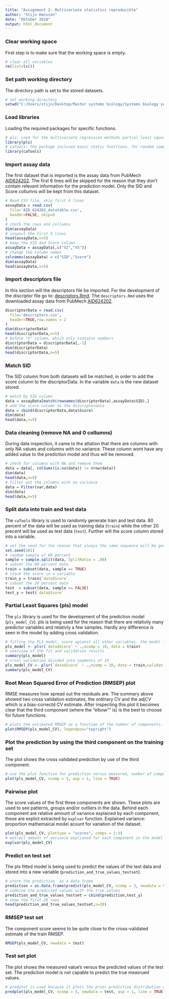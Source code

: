 ```yaml
---
title: "Assignment 2: Multivariate statistics reproducible"
author: "Stijn Hanssen"
date: "Oktober 2018"
output: html_document
---
```


### Clear working space
First step is to make sure that the working space is empty.
```r
# clear all variables
rm(list=ls()) 
```

### Set path working directory
The directory path is set to the stored datasets.
```r
# set working directory
setwd("C:/Users/stijn/Desktop/Master systems biology/Systems biology year 2/scientific computing/statistic") 
```

### Load libraries
Loading the required packages for specific functions. 
```r
# pls: used for the multivariate regression methods partial least squares
library(pls) 
# caTools: the package inclused basic static functions. for random sampeling
library(caTools)
```

### Import assay data
The first dataset that is imported is the assay data from PubMech [AID624202](https://pubchem.ncbi.nlm.nih.gov/bioassay/624202). The first 6 lines will be skipped for the reason that they don't contain relevant information for the prediction model. Only the SID and Score collumns will be kept from this dataset.
```r
# Read CSV file, skip first 6 lines
assayData = read.csv(
  file='AID_624202_datatable.csv',
  header=FALSE, skip=6
) 
# check the rows and collumns
dim(assayData) 
# inspect the first 5 lines
head(assayData,n=5) 
# keep the SID and Score column
assayData = assayData[,c("V2","V5")] 
# change the column names
colnames(assayData) = c("SID","Score") 
dim(assayData)
head(assayData,n=5)
```

### Import descriptors file
In this section will the descriptors file be imported.
For the development of the discriptor file go to: [descriptors.Rmd](https://github.com/egonw/scientificProgramming/blob/master/assignment%202/descriptors.Rmd).
The `descriptors.Rmd` uses the downloaded assay data from PubMech [AID624202](https://pubchem.ncbi.nlm.nih.gov/bioassay/624202).
```r
discriptorData = read.csv(
  file='descriptors.csv',
  header=TRUE,row.names = 2
)
dim(discriptorData)
head(discriptorData,n=5)
# Delete "X" column, which only contains numbers
discriptorData = discriptorData[,-1] 
dim(discriptorData)
head(discriptorData,n=5)
```

### Match SID
The SID column from both datasets will be matched, in order to add the score column to the discriptorData. In the variable `data` is the new dataset stored.
```r
# match by SID column
data = assayData[match(rownames(discriptorData),assayData$SID),] 
# add the score column to the discriptordata
data = cbind(discriptorData,data$Score) 
dim(data)
head(data,n=5)
```
### Data cleaning (remove NA and 0 collumns)
During data inspection, it came to the attation that there are columns with only NA values and columns with no variance. These column wont have any added value to the prediction model and thus will be removed.
```r
# check for columns with NA and remove them
data = data[, colSums(is.na(data)) != nrow(data)]
dim(data)
head(data,n=5)
# filter out the columns with no variance
data = Filter(var,data) 
dim(data)
head(data,n=5)
```

### Split data into train and test data
The `caTools` library is used to randomly generate train and test data. 80 percent of the data will be used as training data (`train`) while the other 20 precent will be used as test data (`test`). Further will the score column stored into a variable.
```r
# set the seed for the reason that always the same sequence will be generated
set.seed(101) 
# random sample of 80 percent
sample = sample.split(data, SplitRatio = .80) 
# subset the 80 percent data
train = subset(data, sample == TRUE) 
# store the score in a variable
train_y = train$`data$Score` 
# subset the 20 percent data
test  = subset(data, sample == FALSE) 
test_y = test$`data$Score`
```

### Partial Least Squares (pls) model 
The `pls` library is used for the development of the prediction model (`pls_model_CV`). pls is being used for the reason that there are relativily many predictor variables and relativly a few samples. Hardly any difference is seen in the model by adding cross validation.
```r
# fitting the PLS model. score agianst all other variables. the model is fit with 10 components
pls_model <- plsr(`data$Score` ~ .,ncomp = 10, data = train) 
# overview of the fit and validation results
summary(pls_model) 
# cross validation divided into segments of 10
pls_model_CV <- plsr(`data$Score` ~ .,ncomp = 10, data = train,validation = "CV") 
summary(pls_model_CV)
```

### Root Mean Squared Error of Prediction (RMSEP) plot
RMSE measures how spread out the residuals are. The summary above showed two cross validation estimates, the ordinary CV and the adjCV which is a bias-correctd CV estimate. After inspecting this plot it becomes clear that the third component (where the "elbow"" is) is the best to choose for future functions.

```r
# plots the estimated RMSEP as a function of the number of components. legendpos indicated the legend position
plot(RMSEP(pls_model_CV), legendpos="topright") 
```

### Plot the prediction by using the third component on the training set
The plot shows the cross validated prediction by use of the third component.  
```r
# use the plot function for prediction versus measured, number of component was selected from the above figure, aspect ratio on 1 to produce a plot where distance between points are accurate, line arguement for regression line
plot(pls_model_CV, ncomp = 3, asp = 1, line = TRUE)
```

### Pairwise plot
The score values of the first three components are shown. These plots are used to see patterns, groups and/or outliers in the data. Behind each component are relative amount of variance explained by each component, these are explict extracted by `explvar` function. Explained variance: proportion mathemaical model acount for variation of the dataset.
```r
plot(pls_model_CV, plottype = "scores", comps = 1:3)
# extract amount of variance explianed for each component in the model
explvar(pls_model_CV)
```

### Predict on test set
The pls fitted model is being used to predict the values of the test data and stored into a new variable (`prediction_and_true_values_testset`).
```r
# store the prediction  as a data frame
prediction = as.data.frame(predict(pls_model_CV, ncomp = 3, newdata = test))
# combine the predicted values with the true values
prediction_and_true_values_testset = cbind(prediction,test_y)
# show the first 20 rows
head(prediction_and_true_values_testset,n=20)
```

### RMSEP test set
The component score seems to be quite close to the cross-validated estimate of the train RMSEP.
```r
RMSEP(pls_model_CV, newdata = test)
```

### Test set plot
The plot shows the measured value's versus the predicted values of the test set. The prediction model is not capable to predict the true measrued values.
```r
# predplot is used because it plots the prior predictive distribution of the number of successes in the trail
predplot(pls_model_CV, ncomp = 3, newdata = test, asp = 1, line = TRUE)
```

